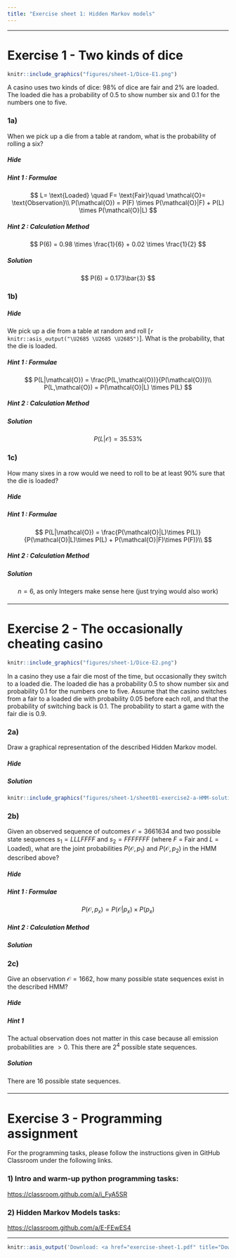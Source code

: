 ```yaml
---
title: "Exercise sheet 1: Hidden Markov models"
---
```


---------------------------------

# Exercise 1 - Two kinds of dice

```r
knitr::include_graphics("figures/sheet-1/Dice-E1.png")
```


A casino uses two kinds of dice: $98\%$ of dice are fair and $2\%$ are loaded. The loaded die has a probability of $0.5$ to show number six and $0.1$ for the numbers one to five.



### 1a)

::: {.question data-latex=""}

When we pick up a die from a table at random, what is the probability of rolling a six?

::: 

#### {.tabset}

##### Hide

##### Hint 1 : Formulae

::: {.answer data-latex=""}

$$
L= \text{Loaded} \quad F= \text{Fair}\quad \mathcal{O}= \text{Observation}\\
P(\mathcal{O}) = P(F) \times P(\mathcal{O}|F) + P(L) \times P(\mathcal{O}|L)
$$
::: 

##### Hint 2 : Calculation Method

::: {.answer data-latex=""}

$$
P(6) = 0.98 \times \frac{1}{6} + 0.02 \times \frac{1}{2}
$$
::: 

##### Solution

::: {.answer data-latex=""}

$$
P(6) = 0.173\bar{3}
$$
::: 

#### {-}



### 1b)

#### {.tabset}

##### Hide

::: {.question data-latex=""}

We pick up a die from a table at random and roll [`r knitr::asis_output("\U2685 \U2685 \U2685")`]. What is the probability, that the die is loaded.
::: 

##### Hint 1 : Formulae

::: {.answer data-latex=""}

$$
P(L|\mathcal{O}) = \frac{P(L,\mathcal{O})}{P(\mathcal{O})}\\
P(L,\mathcal{O}) = P(\mathcal{O}|L) \times P(L)
$$
::: 

##### Hint 2 : Calculation Method

::: {.answer data-latex=""}

\begin{align*}
P(L|\mathcal{O}) &= \frac{P(\mathcal{O}|L)\times P(L)}{P(\mathcal{O}|L)\times P(L) + P(\mathcal{O}|F)\times P(F)}\\
       &= \frac{(\frac{1}{2})^3 \times 0.02}{(\frac{1}{2})^3 \times 0.02 + (\frac{1}{6})^3 \times 0.98}
\end{align*}
::: 

##### Solution

::: {.answer data-latex=""}
$$
P(L|\mathcal{O}) = 35.53\%
$$
::: 

#### {-}


#### {.tabset}

### 1c)

::: {.question data-latex=""}

How many sixes in a row would we need to roll to be at least 90\% sure that the die is loaded?
::: 

#### {.tabset}

##### Hide

##### Hint 1 : Formulae

::: {.answer data-latex=""}

$$
P(L|\mathcal{O}) = \frac{P(\mathcal{O}|L)\times P(L)}{P(\mathcal{O}|L)\times P(L) + P(\mathcal{O}|F)\times P(F)}\\
$$
::: 

##### Hint 2 : Calculation Method

::: {.answer data-latex=""}

\begin{alignat}{3}
&P(L|\mathcal{O}) = \frac{\frac{2}{100}\times(\frac{1}{2})^n}{\frac{2}{100}\times(\frac{1}{2})^n + \frac{98}{100}\times(\frac{1}{6})^n} &&\geq 0.9 &&\quad| \text{ split } (\frac{1}{6})^n\\
&\iff \frac{\frac{2}{100}\times(\frac{1}{2})^n}{\frac{2}{100}\times(\frac{1}{2})^n + \frac{98}{100}\times(\frac{1}{2})^n \times (\frac{1}{3})^n} &&\geq \frac{9}{10}  &&\quad| \text{ factorize}\\
&\iff \frac{\frac{2}{100}\times(\frac{1}{2})^n}{\frac{2}{100}\times(\frac{1}{2})^n \times (1 + 49 \times (\frac{1}{3})^n)} &&\geq \frac{9}{10} &&\quad| \text{ simplify, given } n > 0\\
&\iff \frac{1}{1 + 49 \times (\frac{1}{3})^n} &&\geq \frac{9}{10} &&\quad| \text{ cross-multiply, given } n > 0\\
&\iff \frac{9}{10} (1 + 49 \times (\frac{1}{3})^n) &&\leq 1  &&\quad| \text{ rewrite }\\
&\iff (\frac{1}{3})^n &&\leq \frac{1}{441}  &&\quad| \text{ ln() }\\
&\iff n \times ln(\frac{1}{3}) &&\leq ln(\frac{1}{441}) &&\quad| \times\frac{1}{ln(\frac{1}{3})} \\
&\iff n &&\geq \frac{ln(\frac{1}{441})}{ln(\frac{1}{3})}\\
&\iff n &&\geq 5.542487...
\end{alignat}
::: 

##### Solution

::: {.answer data-latex=""}
$$
n = 6 \text{, as only Integers make sense here (just trying would also work)}
$$
::: 

#### {-}


-------------------------------------------


# Exercise 2 - The occasionally cheating casino

```r
knitr::include_graphics("figures/sheet-1/Dice-E2.png")
```

In a casino they use a fair die most of the time, but occasionally they switch to a loaded die. The loaded die has a probability $0.5$ to show number six and probability $0.1$ for the numbers one to five. Assume that the casino switches from a fair to a loaded die with probability $0.05$ before each roll, and that the probability of switching back is $0.1$. The probability to start a game with the fair die is $0.9$.


### 2a)


::: {.question data-latex=""}
Draw a graphical representation of the described Hidden Markov model.
::: 

#### {.tabset}

##### Hide

##### Solution

::: {.answer data-latex=""}

```r
knitr::include_graphics("figures/sheet-1/sheet01-exercise2-a-HMM-solution.png")
```
::: 

#### {-}


#### {.tabset}

### 2b)

::: {.question data-latex=""}
Given an observed sequence of outcomes $\mathcal{O} = 3661634$ and two possible state sequences $s_1 = LLLFFFF$ and $s_2 = FFFFFFF$ (where $F$ = Fair and $L$ = Loaded), what are the joint probabilities $P(\mathcal{O}, p_1)$ and $P(\mathcal{O}, p_2)$ in the HMM described above?
::: 

#### {.tabset}

##### Hide

##### Hint 1 : Formulae

::: {.answer data-latex=""}
$$
P(\mathcal{O}, p_x) = P(\mathcal{O}|p_x) \times P(p_x)
$$
::: 

##### Hint 2 : Calculation Method

::: {.answer data-latex=""}
\begin{align*}
P(s_1)   =& \pi_L \times t_{LL}^2 \times t_{LF} \times t_{FF}^3 = 0.1 \times 0.9^2 \times 0.1 \times (0.95)^3 = 0.0069 \\
P(s_2)   =& \pi_F \times t_{FF}^6  = 0.9 \times 0.95^6 = 0.6616 \\
P(\mathcal{O}|s_1) =& t_{L,3} \times t_{L,6}^2 \times t_{F,1} \times t_{F,6} \times t_{F,3} \times t_{F,4} = 0.1 \times 0.5^2 \times (\frac{1}{6})^4 = 1.9 \times 10^{-5} \\
P(\mathcal{O}|s_2) =& t_{F,3} \times t_{F,6}^2 \times t_{F,1} \times t_{F,6} \times t_{F,3} \times t_{F,4} = (\frac{1}{6})^7 = 3.57 \times 10^{-6} \\
P(\mathcal{O},s_1) =& P(\mathcal{O}|s_1) \times P(s_1)= 1.9 \times 10^{-5} \times 0.0069 \\
P(\mathcal{O},s_2) =& P(\mathcal{O}|s_2) \times P(s_2)= 3.57 \times 10^{-6} \times 0.6616
\end{align*}
::: 

##### Solution

::: {.answer data-latex=""}
\begin{align*}
P(\mathcal{O},s_1) &= 1.34 \times 10^{-7}\\
P(\mathcal{O},s_2) &= 2.36 \times 10^{-6}
\end{align*}
::: 

#### {-}


#### {.tabset}

### 2c)

::: {.question data-latex=""}
Give an observation $\mathcal{O} = 1662$, how many possible state sequences exist in the described HMM?
::: 

#### {.tabset}

##### Hide

##### Hint 1

::: {.answer data-latex=""}
The actual observation does not matter in this case because all emission probabilities are $>0$. This there are $2^4$ possible state sequences.
::: 

##### Solution

::: {.answer data-latex=""}
There are $16$ possible state sequences.
::: 

#### {-}

-------------------------------------------


# Exercise 3 - Programming assignment

For the programming tasks, please follow the instructions given in GitHub Classroom under the following links.

### 1) Intro and warm-up python programming tasks:

[https://classroom.github.com/a/i_FyA5SR](https://classroom.github.com/a/i_FyA5SR)

### 2) Hidden Markov Models tasks:

[https://classroom.github.com/a/E-FEwES4](https://classroom.github.com/a/E-FEwES4)


-------------------------------------------

```r
knitr::asis_output('Download: <a href="exercise-sheet-1.pdf" title="Download PDF Version">PDF Version</a> of this page.')
```
